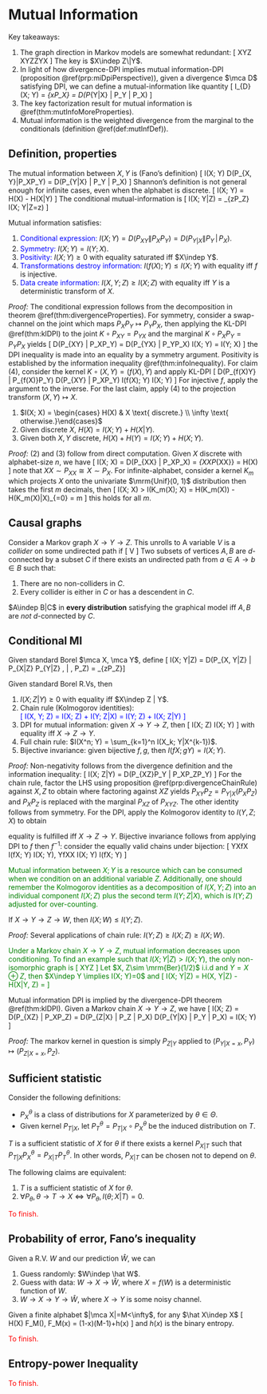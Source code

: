 # Mutual Information

Key takeaways: 

1. The graph direction in Markov models are somewhat redundant: 
\[ 
    X\to Y\to Z \iff X\leftarrow Y\to Z\iff Z\to Y\to X
\] 
The key is $X\indep Z\|Y$. 
2. In light of how divergence-DPI implies mutual information-DPI 
    (proposition \@ref(prp:miDpiPerspective)), given a divergence $\mca D$
    satisfying DPI, we can define a mutual-information like quantity 
    \[ 
        I_{\mca D}(X; Y) 
        = \Exp_{x\sim P_X} \left[\mca D(P_{Y|X=x} \| P_Y)\right] 
        = D(P_{Y|X} \| P_Y | P_X)
    \] 
3. The key factorization result for mutual 
    information is \@ref(thm:mutInfoMoreProperties). 
4. Mutual information is the weighted divergence from the marginal 
    to the conditionals (definition \@ref(def:mutInfDef)). 


## Definition, properties {-}
:::{.definition #mutInfDef name="Mutual information"}
The mutual information between $X, Y$ is (Fano's definition)
\[ 
    I(X; Y) \equiv D(P_{X, Y}\|P_XP_Y) = D(P_{Y|X} \| P_Y | P_X)
\] 
Shannon's definition is not general enough for infinite cases, 
even when the alphabet is discrete. 
\[ 
    I(X; Y) = H(X) - H(X|Y)
\] 
The conditional mutual-information is 
\[ 
    I(X; Y|Z) = \Exp_{z\in P_Z} I(X; Y|Z=z)
\] 
:::

:::{.theorem #mutualInfoProperties name="properties of mutual information"}
Mutual information satisfies: 

1. <span style="color:blue">Conditional expression:</span>
    $I(X; Y) = D(P_{XY}\|P_XP_Y) = D(P_{Y|X} \| P_Y\,|\, P_X)$. 
2. <span style="color:blue">Symmetry:</span> $I(X; Y) = I(Y; X)$. 
3. <span style="color:blue">Positivity:</span> $I(X; Y)\geq 0$ with equality 
    saturated iff $X\indep Y$. 
4. <span style="color:blue">Transformations destroy information:</span>
    $I(f(X); Y) \leq I(X; Y)$ with equality iff $f$ is injective. 
5. <span style="color:blue">Data create information:</span> 
    $I(X, Y; Z) \geq I(X; Z)$ with equality iff $Y$ is a deterministic 
    transform of $X$. 
:::
_Proof:_ The conditional expression follows from the decomposition in 
theorem \@ref(thm:divergenceProperties). For symmetry, consider 
a swap-channel on the joint which maps $P_XP_Y\mapsto P_YP_X$, then 
applying the KL-DPI \@ref(thm:klDPI) to the joint $K\circ P_{XY} = P_{YX}$ 
and the marginal $K\circ P_XP_Y = P_YP_X$ yields 
\[ 
    D(P_{XY} \| P_XP_Y) = D(P_{YX} \| P_YP_X) \iff I(X; Y) = I(Y; X)
\] 
the DPI inequality is made into an equality by a symmetry argument. 
Positivity is established by the information inequality \@ref(thm:infoInequality). 
For claim (4), consider the kernel $K\circ (X, Y) = (f(X), Y)$ and apply KL-DPI 
\[ 
    D(P_{f(X)Y} \| P_{f(X)}P_Y) \leq D(P_{XY} \| P_XP_Y) 
    \iff I(f(X); Y) \leq I(X; Y)
\] 
For injective $f$, apply the argument to the inverse. For the last claim, 
apply (4) to the projection transform $(X, Y)\mapsto X$. 


:::{.proposition name="Mutual information and entropy"}

1. $I(X; X) = \begin{cases} H(X) & X \text{ discrete.} \\ 
    \infty \text{ otherwise.}\end{cases}$ 
2. Given discrete $X$, $H(X) = I(X; Y) + H(X|Y)$. 
3. Given both $X, Y$ discrete, $H(X)+H(Y) = I(X; Y) + H(X; Y)$. 
:::
_Proof:_ (2) and (3) follow from direct computation. 
Given $X$ discrete with alphabet-size $n$, we have 
\[ 
    I(X; X) = D(P_{XX} \| P_XP_X) 
    = \Exp_{XX\sim P_{XX}} \log \df{P_X(X)}{P_X(X)^2} = H(X)
\] 
note that $XX\sim P_{XX}\cong X\sim P_X$. For infinite-alphabet, 
consider a kernel $K_m$ which projects $X$ onto the univariate $\mrm{Unif}(0, 1)$ 
distribution then takes the first $m$ decimals, then 
\[ 
    I(X; X) > I(K_m(X); X) = H(K_m(X)) - H(K_m(X)|X)_{=0} = m\log 2
\] 
this holds for all $m$. 

## Causal graphs {-}


Consider a Markov graph $X\to Y\to Z$. This unrolls to 
\begin{align} 
    X\to Y\to Z
    &\iff P_{X, Y, Z} = P_{Z|Y}P_{Y|X}P_X \\ 
    &\iff P_{X, Z}|Y = P_{X|Y} P_{Z|Y} \iff X\indep Z | Y \\ 
    &\iff P_{X, Y, Z} = P_{X, Z|Y} P_Y = P_{X|Y} P_{Z|Y} P_Y \\ 
    &\iff X\leftarrow Y \rightarrow Z \\ 
    &\iff Z\rightarrow Y\rightarrow X 
\end{align}
A variable $V$ is a _collider_ on some undirected path if 
\[ 
    \cdots \to V \leftarrow \cdots 
\] 
Two subsets of vertices $A, B$ are $d$-connected by 
a subset $C$ if there exists an undirected path 
from $a\in A\to b\in B$ such that: 

1. There are no non-colliders in $C$. 
2. Every collider is either in $C$ or has a descendent in $C$. 

$A\indep B|C$ in **every distribution** satisfying 
the graphical model iff $A, B$ are _not_ $d$-connected by $C$. 

## Conditional MI {-}

:::{.definition name="conditional mutual information"}
Given standard Borel $\mca X, \mca Y$, define 
\[ 
    I(X; Y|Z) = D(P_{X, Y|Z} \| P_{X|Z} P_{Y|Z} \, | \, P_Z) 
    = \Exp_{z\sim P_Z}\left[I(X; Y|Z=z)\right]
\] 
:::

:::{.theorem #mutInfoMoreProperties name="more properties of mutual information"}
Given standard Borel R.Vs, then 

1. $I(X; Z|Y)\geq 0$ with equality iff $X\indep Z | Y$. 
2. Chain rule (Kolmogorov identities): 
    <div style="color:blue">  
    \[ 
        I(X, Y; Z) = I(X; Z) + I(Y; Z|X) = I(Y; Z) + I(X; Z|Y)
    \] 
    </div>
3.  DPI for mutual information: given $X\to Y\to Z$, then 
    \[ 
        I(X; Z) \leq I(X; Y)
    \] 
    with equality iff $X\to Z\to Y$. 
4. Full chain rule: $I(X^n; Y) = \sum_{k=1}^n I(X_k; Y|X^{k-1})$. 
5. Bijective invariance: given bijective $f, g$, then $I(fX; gY) = I(X; Y)$. 
:::
_Proof:_ 
Non-negativity follows from the divergence definition 
and the information inequality: 
\[ 
    I(X; Z|Y) 
    = D(P_{XZ}P_Y \| P_XP_ZP_Y) \geq 0 
\] 
For the chain rule, factor the LHS using proposition \@ref(prp:divergenceChainRule)
against $X, Z$ to obtain 
\begin{align}
    I(X, Y; Z) 
    &= D(P_{XYZ} \| P_{XY}P_Z) 
    = D(P_{XZ} \| P_XP_Z) + 
    D(P_{XYZ} \| P_{Y|X} P_{XZ}) \\ 
    &= I(X; Z) + D(P_{XY|Z} P_Z \| P_{Y|X} P_{Z|X} P_X)
    = I(X; Z) + I(X; Y |Z)
\end{align}
where factoring against $XZ$ yields 
$P_{XY}P_Z = P_{Y|X}(P_XP_Z)$ and $P_XP_Z$ is replaced with the marginal 
$P_{XZ}$ of $P_{XYZ}$. The other identity follows from symmetry. 
For the DPI, apply the Kolmogorov identity to $I(Y, Z;X)$ to obtain 
\begin{aligned}
    I(Y, Z ; X)
    &= I(Y; X) + I(Z; X | Y)_{=0} \\ 
    &= I(Z; X) + I(Y; X | Z) 
\end{aligned}
equality is fulfilled iff $X\to Z\to Y$. 
Bijective invariance follows from applying DPI to $f$ then $f^{-1}$: 
consider the equally valid chains under bijection: 
\[ 
    Y\to X\to fX \implies I(fX; Y) \leq I(X; Y), \quad 
    Y\to fX\to X \implies I(X; Y) \leq I(fX; Y)
\] 


<div style="color:green">
:::{.remark name="mutual information chain rule"}
Mutual information between $X; Y$ is a resource which can be consumed 
when we condition on an additional variable $Z$. 
Additionally, one should remember the Kolmogorov identities as a decomposition 
of $I(X, Y; Z)$ into an individual component $I(X; Z)$ plus 
the second term $I(Y; Z|X)$, which is $I(Y; Z)$ adjusted for over-counting. 
:::
</div>

:::{.corollary}
If $X\to Y\to Z\to W$, then $I(X; W) \leq I(Y; Z)$. 
:::
_Proof:_ Several applications of chain rule: 
$I(Y; Z) \geq I(X; Z) \geq I(X; W)$. 

<div style="color:green">
:::{.remark name="incomparable mutual information under conditioning"}
Under a Markov chain $X\to Y\to Z$, mutual information decreases 
upon conditioning. To find an example such that $I(X; Y|Z) > I(X; Y)$, 
the only non-isomorphic graph is 
\[ 
    X\to Y\leftarrow Z 
\] 
Let $X, Z\sim \mrm{Ber}(1/2)$ i.i.d and $Y=X\oplus Z$, then 
$X\indep Y \implies I(X; Y)=0$ and 
\[ 
    I(X; Y|Z) = H(X, Y|Z) - H(X|Y, Z) = \log 2
\] 
:::
</div>

:::{.proposition #miDpiPerspective name="alternate proof of mutual information DPI"}
Mutual information DPI is implied by the divergence-DPI 
theorem \@ref(thm:klDPI). Given a Markov chain $X\to Y\to Z$, we have 
\[ 
    I(X; Z) = D(P_{XZ} \| P_XP_Z) 
    = D(P_{Z|X} \| P_Z | P_X) \leq D(P_{Y|X} \| P_Y | P_X)
    = I(X; Y)
\] 
:::
_Proof:_ The markov kernel in question is simply $P_{Z|Y}$ applied to 
$(P_{Y|X=x}, P_Y) \mapsto (P_{Z|X=x}, P_Z)$. 


## Sufficient statistic {-}
Consider the following definitions: 

- $P^\theta_X$ is a class of distributions for $X$ parameterized by $\theta\in \Theta$. 
- Given kernel $P_{T|X}$, let $P_T^\theta = P_{T|X} \circ P^\theta_X$ be the induced 
    distribution on $T$. 

:::{.definition name="sufficient statistic"}
$T$ is a sufficient statistic of $X$ for $\theta$ if there exists a 
kernel $P_{X|T}$ such that $P_{T|X} P_X^\theta = P_{X|T} P^\theta_T$. 
In other words, $P_{X|T}$ can be chosen not to depend on $\theta$. 
:::

:::{.theorem name="characterization of sufficiency"}
The following claims are equivalent: 

1. $T$ is a sufficient statistic of $X$ for $\theta$. 
2. $\forall P_\theta, \theta \to T\to X 
\iff \forall P_\theta, I(\theta; X|T) = 0$. 
:::
<span style="color:red">
To finish. 
</span>


## Probability of error, Fano's inequality {-}
Given a R.V. $W$ and our prediction $\hat W$, we can 

1. Guess randomly: $W\indep \hat W$. 
2. Guess with data: $W\to X\to \hat W$, 
    where $X=f(W)$ is a deterministic function of $W$. 
3. $W\to X\to Y\to \hat W$, where $X\to Y$ is some noisy channel. 


:::{.theorem}
Given a finite alphabet $|\mca X|=M<\infty$, for any $\hat X\indep X$ 
\[ 
    H(X) \leq F_M(\Pr[X=\hat X]), \quad F_M(x) = (1-x)\log(M-1)+h(x)
\] 
and $h(x)$ is the binary entropy. 
:::

<span style="color:red">
To finish. 
</span>


## Entropy-power Inequality {-}

<span style="color:red">
To finish. 
</span>

